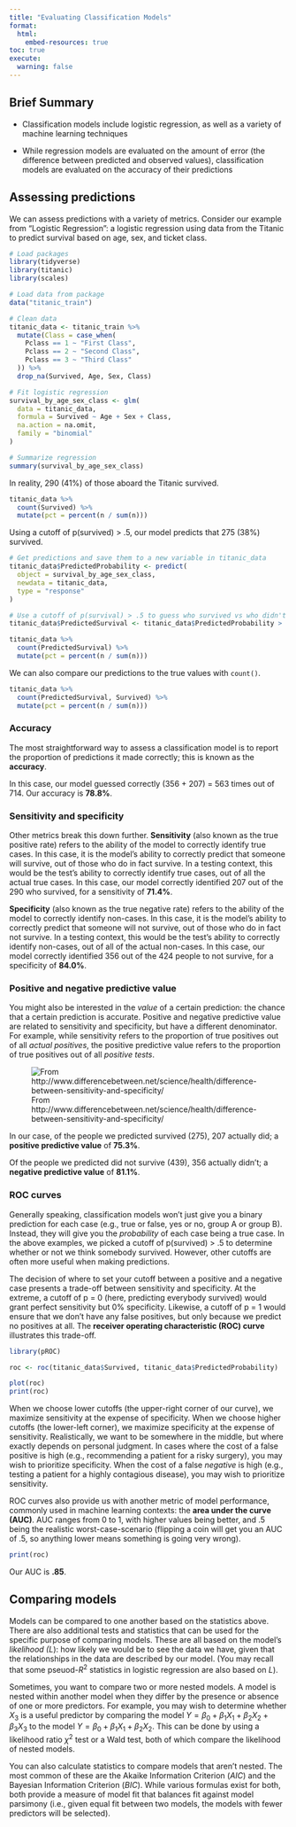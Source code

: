 ```yaml
---
title: "Evaluating Classification Models"
format:
  html:
    embed-resources: true
toc: true
execute:
  warning: false
---
```


## Brief Summary

-   Classification models include logistic regression, as well as a variety of machine learning techniques

-   While regression models are evaluated on the amount of error (the difference between predicted and observed values), classification models are evaluated on the accuracy of their predictions

## Assessing predictions

We can assess predictions with a variety of metrics. Consider our example from "Logistic Regression": a logistic regression using data from the Titanic to predict survival based on age, sex, and ticket class.

```r
# Load packages
library(tidyverse)
library(titanic)
library(scales)

# Load data from package
data("titanic_train")

# Clean data
titanic_data <- titanic_train %>%
  mutate(Class = case_when(
    Pclass == 1 ~ "First Class",
    Pclass == 2 ~ "Second Class",
    Pclass == 3 ~ "Third Class"
  )) %>%
  drop_na(Survived, Age, Sex, Class)

# Fit logistic regression
survival_by_age_sex_class <- glm(
  data = titanic_data,
  formula = Survived ~ Age + Sex + Class,
  na.action = na.omit,
  family = "binomial"
)

# Summarize regression 
summary(survival_by_age_sex_class)
```

In reality, 290 (41%) of those aboard the Titanic survived.

```r
titanic_data %>%
  count(Survived) %>%
  mutate(pct = percent(n / sum(n)))
```

Using a cutoff of p(survived) \> .5, our model predicts that 275 (38%) survived.

```r
# Get predictions and save them to a new variable in titanic_data
titanic_data$PredictedProbability <- predict(
  object = survival_by_age_sex_class, 
  newdata = titanic_data, 
  type = "response"
)

# Use a cutoff of p(survival) > .5 to guess who survived vs who didn't
titanic_data$PredictedSurvival <- titanic_data$PredictedProbability > .5

titanic_data %>%
  count(PredictedSurvival) %>%
  mutate(pct = percent(n / sum(n)))
```

We can also compare our predictions to the true values with `count()`.

```r
titanic_data %>%
  count(PredictedSurvival, Survived) %>%
  mutate(pct = percent(n / sum(n)))
```

### Accuracy

The most straightforward way to assess a classification model is to report the proportion of predictions it made correctly; this is known as the **accuracy**.

In this case, our model guessed correctly (356 + 207) = 563 times out of 714. Our accuracy is **78.8%**.

### Sensitivity and specificity

Other metrics break this down further. **Sensitivity** (also known as the true positive rate) refers to the ability of the model to correctly identify true cases. In this case, it is the model's ability to correctly predict that someone will survive, out of those who do in fact survive. In a testing context, this would be the test's ability to correctly identify true cases, out of all the actual true cases. In this case, our model correctly identified 207 out of the 290 who survived, for a sensitivity of **71.4%**.

**Specificity** (also known as the true negative rate) refers to the ability of the model to correctly identify non-cases. In this case, it is the model's ability to correctly predict that someone will not survive, out of those who do in fact not survive. In a testing context, this would be the test's ability to correctly identify non-cases, out of all of the actual non-cases. In this case, our model correctly identified 356 out of the 424 people to not survive, for a specificity of **84.0%**.

### Positive and negative predictive value

You might also be interested in the *value* of a certain prediction: the chance that a certain prediction is accurate. Positive and negative predictive value are related to sensitivity and specificity, but have a different denominator. For example, while sensitivity refers to the proportion of true positives out of all *actual positives*, the positive predictive value refers to the proportion of true positives out of all *positive tests*.

![From http://www.differencebetween.net/science/health/difference-between-sensitivity-and-specificity/](images/Difference-Between-Sensitivity-and-Specificity-768x485.jpeg)

In our case, of the people we predicted survived (275), 207 actually did; a **positive predictive value** of **75.3%**.

Of the people we predicted did not survive (439), 356 actually didn't; a **negative predictive value** of **81.1%**.

### ROC curves

Generally speaking, classification models won't just give you a binary prediction for each case (e.g., true or false, yes or no, group A or group B). Instead, they will give you the *probability* of each case being a true case. In the above examples, we picked a cutoff of p(survived) \> .5 to determine whether or not we think somebody survived. However, other cutoffs are often more useful when making predictions.

The decision of where to set your cutoff between a positive and a negative case presents a trade-off between sensitivity and specificity. At the extreme, a cutoff of p = 0 (here, predicting everybody survived) would grant perfect sensitivity but 0% specificity. Likewise, a cutoff of p = 1 would ensure that we don't have any false positives, but only because we predict no positives at all. The **receiver operating characteristic (ROC) curve** illustrates this trade-off.

```r
library(pROC)

roc <- roc(titanic_data$Survived, titanic_data$PredictedProbability)

plot(roc)
print(roc) 
```

When we choose lower cutoffs (the upper-right corner of our curve), we maximize sensitivity at the expense of specificity. When we choose higher cutoffs (the lower-left corner), we maximize specificity at the expense of sensitivity. Realistically, we want to be somewhere in the middle, but where exactly depends on personal judgment. In cases where the cost of a false positive is high (e.g., recommending a patient for a risky surgery), you may wish to prioritize specificity. When the cost of a false *negative* is high (e.g., testing a patient for a highly contagious disease), you may wish to prioritize sensitivity.

ROC curves also provide us with another metric of model performance, commonly used in machine learning contexts: the **area under the curve (AUC)**. AUC ranges from 0 to 1, with higher values being better, and .5 being the realistic worst-case-scenario (flipping a coin will get you an AUC of .5, so anything lower means something is going very wrong).

```r
print(roc)
```

Our AUC is **.85**.

## Comparing models

Models can be compared to one another based on the statistics above. There are also additional tests and statistics that can be used for the specific purpose of comparing models. These are all based on the model's *likelihood (*$L$): how likely we would be to see the data we have, given that the relationships in the data are described by our model. (You may recall that some pseuod-$R^2$ statistics in logistic regression are also based on $L$).

Sometimes, you want to compare two or more nested models. A model is nested within another model when they differ by the presence or absence of one or more predictors. For example, you may wish to determine whether $X_3$ is a useful predictor by comparing the model $Y=\beta_0+\beta_1X_1+\beta_2X_2+\beta_3X_3$ to the model $Y=\beta_0+\beta_1X_1+\beta_2X_2$. This can be done by using a likelihood ratio $\chi^2$ test or a Wald test, both of which compare the likelihood of nested models.

You can also calculate statistics to compare models that aren't nested. The most common of these are the Akaike Information Criterion ($AIC$) and the Bayesian Information Criterion ($BIC$). While various formulas exist for both, both provide a measure of model fit that balances fit against model parsimony (i.e., given equal fit between two models, the models with fewer predictors will be selected).
